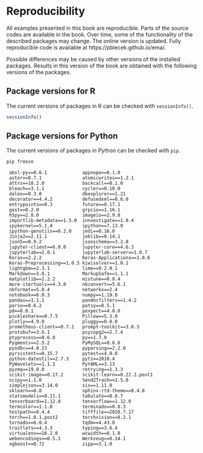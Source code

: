 # Reproducibility

All examples presented in this book are reproducible. Parts of the source codes are available in the book. Over time, some of the functionality of the described packages may change. The online version is updated. Fully reproducible code is available at https://pbiecek.github.io/ema/. 

Possible differences may be caused by other versions of the installed packages. Results in this version of the book are obtained with the following versions of the packages.

## Package versions for R

The current versions of packages in R can be checked with `sessionInfo()`.

```r
sessionInfo()
```

## Package versions for Python

The current versions of packages in Python can be checked with `pip`.

```r
pip freeze 
```

```
 absl-py==0.6.1             appnope==0.1.0            
 astor==0.7.1               atomicwrites==1.2.1       
 attrs==18.2.0              backcall==0.1.0           
 bleach==3.1.1              cycler==0.10.0            
 dalex==0.3.0               dbexplorer==1.21          
 decorator==4.4.2           defusedxml==0.6.0         
 entrypoints==0.3           future==0.17.1            
 gast==0.2.0                grpcio==1.16.1            
 h5py==2.8.0                imageio==2.9.0            
 importlib-metadata==1.5.0  innvestigate==1.0.4       
 ipykernel==5.1.4           ipython==7.13.0           
 ipython-genutils==0.2.0    jedi==0.16.0              
 Jinja2==2.11.1             joblib==0.14.1            
 json5==0.9.2               jsonschema==3.2.0         
 jupyter-client==6.0.0      jupyter-core==4.6.3       
 jupyterlab==2.0.1          jupyterlab-server==1.0.7  
 Keras==2.2.2               Keras-Applications==1.0.6 
 Keras-Preprocessing==1.0.5 kiwisolver==1.0.1         
 lightgbm==2.3.1            lime==0.2.0.1             
 Markdown==3.0.1            MarkupSafe==1.1.1         
 matplotlib==2.2.2          mistune==0.8.4            
 more-itertools==4.3.0      nbconvert==5.6.1          
 nbformat==5.0.4            networkx==2.4             
 notebook==6.0.3            numpy==1.19.0             
 pandas==1.1.1              pandocfilters==1.4.2      
 parso==0.6.2               patsy==0.5.1              
 pd==0.0.1                  pexpect==4.8.0            
 pickleshare==0.7.5         Pillow==5.3.0             
 plotly==4.9.0              pluggy==0.8.0             
 prometheus-client==0.7.1   prompt-toolkit==3.0.3     
 protobuf==3.6.1            psycopg2==2.7.4           
 ptyprocess==0.6.0          py==1.7.0                 
 Pygments==2.5.2            PyMySQL==0.8.0            
 pyodbc==4.0.23             pyparsing==2.2.0          
 pyrsistent==0.15.7         pytest==4.0.0             
 python-dateutil==2.7.3     pytz==2018.4              
 PyWavelets==1.1.1          PyYAML==3.13              
 pyzmq==19.0.0              retrying==1.3.3           
 scikit-image==0.17.2       scikit-learn==0.22.2.post1
 scipy==1.1.0               Send2Trash==1.5.0         
 simplejson==3.14.0         six==1.11.0               
 sklearn==0.0               sphinx-rtd-theme==0.4.0   
 statsmodels==0.11.1        tabulate==0.8.7           
 tensorboard==1.12.0        tensorflow==1.12.0        
 termcolor==1.1.0           terminado==0.8.3          
 testpath==0.4.4            tifffile==2020.7.17       
 torch==1.0.1.post2         torchvision==0.2.1        
 tornado==6.0.4             tqdm==4.43.0              
 traitlets==4.3.3           typing==3.6.4             
 virtualenv==16.2.0         wcwidth==0.1.8            
 webencodings==0.5.1        Werkzeug==0.14.1          
 xgboost==0.72              zipp==3.1.0               
```


